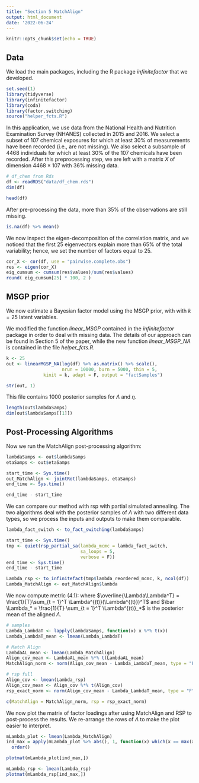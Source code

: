 ```yaml
---
title: "Section 5 MatchAlign"
output: html_document
date: '2022-06-24'
---
```


```r
knitr::opts_chunk$set(echo = TRUE)
```

## Data

We load the main packages, including the R package *infinitefactor* that we developed. 

```r
set.seed(1)
library(tidyverse)
library(infinitefactor)
library(coda)
library(factor.switching)
source("helper_fcts.R")
```

In this application, we use data from the National Health and Nutrition Examination Survey (NHANES) collected in 2015 and 2016. We select a subset of $107$ chemical exposures for which at least $30\%$ of measurements have been recorded (i.e., are not missing). We also select a subsample of $4468$ individuals for which at least $30\%$ of the $107$ chemicals have been recorded. After this preprocessing step, we are left with a matrix $X$ of dimension $4468 \times 107$ with $36\%$ missing data.


```r
# df_chem from Rds
df <- readRDS("data/df_chem.rds")
dim(df)
```

```r
head(df)
```

After pre-processing the data, more than $35\%$ of the observations are still missing. 

```r
is.na(df) %>% mean()
```

We now inspect the eigen-decomposition of the correlation matrix, and we noticed that the first $25$ eigenvectors explain more than $65\%$ of the total variability; hence, we set the number of factors equal to $25$.

```r
cor_X <- cor(df, use = "pairwise.complete.obs")
res <- eigen(cor_X) 
eig_cumsum <- cumsum(res$values)/sum(res$values)
round( eig_cumsum[25] * 100, 2 )
```

## MSGP prior

We now estimate a Bayesian factor model using the MSGP prior, with with $k = 25$ latent variables.

We modified the function *linear_MSGP* contained in the *infinitefactor* package in order to deal with missing data. The details of our approach can be found in Section 5 of the paper, while the new function *linear_MSGP_NA* is contained in the file *helper_fcts.R*.


```r
k <- 25
out <- linearMGSP_NA(log(df) %>% as.matrix() %>% scale(),
                     nrun = 10000, burn = 5000, thin = 5,
              kinit = k, adapt = F, output = "factSamples")
```


```r
str(out, 1)
```

This file contains 1000 posterior samples for $\Lambda$ and $\eta$.

```r
length(out$lambdaSamps)
dim(out$lambdaSamps[[1]])
```


## Post-Processing Algorithms

Now we run the MatchAlign post-processing algorithm:


```r
lambdaSamps <- out$lambdaSamps
etaSamps <- out$etaSamps

start_time <- Sys.time()
out_MatchAlign <- jointRot(lambdaSamps, etaSamps)
end_time <- Sys.time()

end_time - start_time
```

We can compare our method with rsp with partial simulated annealing. The two algorithms deal with the posterior samples of $\Lambda$ with two different data types, so we process the inputs and outputs to make them comparable.

```r
lambda_fact_switch <- to_fact_switching(lambdaSamps)

start_time <- Sys.time()
tmp <- quiet(rsp_partial_sa(lambda_mcmc = lambda_fact_switch, 
                            sa_loops = 5, 
                            verbose = F))
end_time <- Sys.time()
end_time - start_time
```

```r
Lambda_rsp <- to_infinitefact(tmp$lambda_reordered_mcmc, k, ncol(df))
Lambda_MatchAlign <- out_MatchAlign$lambda
```

We now compute metric (4.1): 
\begin{align*}
    || \overline{\Lambda\Lambda^T} - \bar \Lambda_* \bar \Lambda_* ^T ||_F
\end{align*}
where $\overline{\Lambda\Lambda^T} = \frac{1}{T}\sum_{t = 1}^T \Lambda^{(t)}(\Lambda^{(t)})^T$ and $\bar \Lambda_* = \frac{1}{T} \sum_{t = 1}^T \Lambda^{(t)}_*$ is the posterior mean of the aligned $\Lambda$. 


```r
# samples
Lambda_LambdaT <- lapply(lambdaSamps, function(x) x %*% t(x))
Lambda_LambdaT_mean <- lmean(Lambda_LambdaT)

# Match Align
LambdaAL_mean <- lmean(Lambda_MatchAlign)
Align_cov_mean <- LambdaAL_mean %*% t(LambdaAL_mean)
MatchAlign_norm <- norm(Align_cov_mean - Lambda_LambdaT_mean, type = "F")

# rsp full 
Align_cov <- lmean(Lambda_rsp)
Align_cov_mean <- Align_cov %*% t(Align_cov)
rsp_exact_norm <- norm(Align_cov_mean - Lambda_LambdaT_mean, type = "F")
```

```r
c(MatchAlign = MatchAlign_norm, rsp = rsp_exact_norm)
```

We now plot the matrix of factor loadings after using MatchAlign and RSP to post-process the results. We re-arrange the rows of $\Lambda$ to make the plot easier to interpret. 

```r
mLambda_plot <- lmean(Lambda_MatchAlign)
ind_max = apply(mLambda_plot %>% abs(), 1, function(x) which(x == max(x))) %>%
  order()

plotmat(mLambda_plot[ind_max,])
```

```r
mLambda_rsp <- lmean(Lambda_rsp)
plotmat(mLambda_rsp[ind_max,])
```